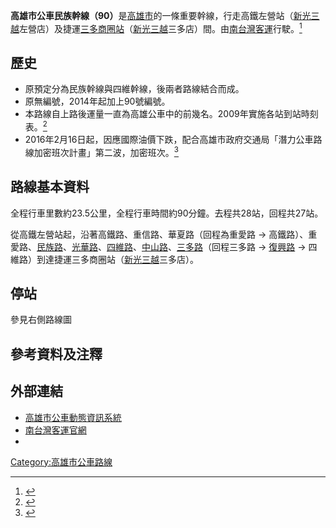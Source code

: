 {{refimprove|time=2014-12-11T03:21:30+00:00}}
{{Infobox Bus Route 
| image= 
| number=高雄市公車民族幹線<br>（90）
| manager=[[高雄市政府|高雄市政府]]交通局
| operator=[[南台灣客運|南台灣客運]]
| garage=[[新左營車站|高鐵左營站]]
| length=23.5公里
| time=約一小時
| start=[[新左營車站|高鐵左營站]]
| via=新莊高中、[[文藻外語大學|文藻外語大學]]、[[大統新世紀車站|大統新世紀]]、捷運[[信義國小站|信義國小站]]、[[高雄市|市政大樓]]
| end=捷運[[三多商圈站|三多商圈站]]
| level=5:45-22:30
| frequency=尖峰10~15分鐘<br>離峰20分鐘
| Other_route=72、28
| vehicle=[[File:標誌(小)mark(S).jpg|25px]]全線部分低地板公車<br>
| Fare= 里程收費
| compete=無
| bgcolor= red
| fontcolor=white
}}
'''高雄市公車民族幹線（90）'''是[[高雄市|高雄市]]的一條重要幹線，行走高鐵左營站（[[新光三越|新光三越]]左營店）及捷運[[三多商圈站|三多商圈站]]（[[新光三越|新光三越]]三多店）間。由[[南台灣客運|南台灣客運]]行駛。<ref name="tbkc">{{Cite web |url=http://www.tbkc.gov.tw/Files/service/2015CITYBUS.pdf |title=《2015年高雄市公車路線導覽手冊》，高雄市政府交通局出版，第11頁。 |access-date=2015-11-03 |archive-url=https://web.archive.org/web/20170816003520/http://www.tbkc.gov.tw/Files/service/2015CITYBUS.pdf |archive-date=2017-08-16 |dead-url=yes }}</ref>

==歷史==
* 原預定分為民族幹線與四維幹線，後兩者路線結合而成。
* 原無編號，2014年起加上90號編號。
* 本路線自上路後運量一直為高雄公車中的前幾名。2009年實施各站到站時刻表。<ref>{{Cite web |url=http://www.appledaily.com.tw/appledaily/article/headline/20090727/31815127/ |title=民族幹線公車試辦準點到站 |accessdate=2014-12-11 |archive-date=2015-09-23 |archive-url=https://web.archive.org/web/20150923225936/http://www.appledaily.com.tw/appledaily/article/headline/20090727/31815127/ |dead-url=no }}</ref>
* 2016年2月16日起，因應國際油價下跌，配合高雄市政府交通局「潛力公車路線加密班次計畫」第二波，加密班次。<ref>{{Cite web |url=http://news.e2.com.tw/utf-8/2016-2/8228017.htm |title=油價跌高市公車更便捷 配合學校開學加密班次 |accessdate=2016-02-18 |archive-date=2016-02-20 |archive-url=https://web.archive.org/web/20160220115110/http://news.e2.com.tw/utf-8/2016-2/8228017.htm |dead-url=no }}</ref>

==路線基本資料==
全程行車里數約23.5公里，全程行車時間約90分鐘。去程共28站，回程共27站。

從高鐵左營站起，沿著高鐵路、重信路、華夏路（回程為重愛路 → 高鐵路）、重愛路、[[民族路_(高雄市)|民族路]]、[[光華路_(高雄市)|光華路]]、[[四維路|四維路]]、[[中山路_(高雄市區)|中山路]]、[[三多路|三多路]]（回程三多路 → [[復興路_(高雄市)|復興路]] → 四維路）到達捷運三多商圈站（[[新光三越|新光三越]]三多店）。

==停站==
參見右側路線圖
{{BS-map
|title=高雄市公車民族幹線站牌
|map=
STR+l\STR+r
{{rint|tw|thsr}}{{rint|tw|tra}}{{rint|tw|kmrt}}高鐵左營站! !BHF(R)f\STR
重平路口! !BHF(R)f\BHF(L)g~~左營新光三越
BS2l\BS2r
BHF~~ 華夏路口（重愛路）
BHF~~ 文自路口
BHF~~ 重愛路（新莊高中）
BHF~~ 新莊高中（民族一路）
BHF~~ 大中路口（民族一路）
BHF~~ 菜公路口（民族一路）
BHF~~ 文藻外語大學（民族一路）
BHF~~ 天祥路口（民族一路）
BHF~~ 民族裕誠路口
BHF~~ 民族路（明誠路口）
BHF~~ 民族大順路口
BHF~~ 隆峰寺（彪琥台灣鞋故事館）
BHF~~ 灣子內
BHF~~ 果菜公司
BHF~~ 民族社區（民族一路）
BHF~~ {{rint|tw|kmrt}}捷運信義國小站（民族路）
BHF~~ 光華五福路口
BHF(R)f~~廈門街口
BHF(L)g~~青年路口（光華一路）
BHF~~ 苓雅一路口
BHF~~復華中學
BHF~~市政大樓（四維三路）
BS2+l\BS2+r
忠孝路口（四維三路）! !BHF(R)f\STR
苓雅國中(四維三路)! !BHF(R)f\BHF(L)g~~興中路口
興中二路口（{{rint|tw|kmrt}}捷運三多商圈站）! !BHF(R)f\BHF(L)g~~仁愛三街口
新光三越（{{rint|tw|kmrt}}捷運三多商圈站）! !BHF(R)f\BHF(L)g~~三多三路
STRl\STRr
}}

==參考資料及注釋==
<div class="references-2column">
<references />
</div>

==外部連結==
* [https://ibus.tbkc.gov.tw/ibus/ 高雄市公車動態資訊系統] {{Wayback|url=https://ibus.tbkc.gov.tw/ibus/ |date=20210525024307 }}
* [http://www.stbus.com.tw/ 南台灣客運官網] {{Wayback|url=http://www.stbus.com.tw/ |date=20131006152923 }} 
*{{facebook|tbkcdream|轉動高雄青春夢}}
{{高雄市公車}}
[[Category:高雄市公車路線|Category:高雄市公車路線]]